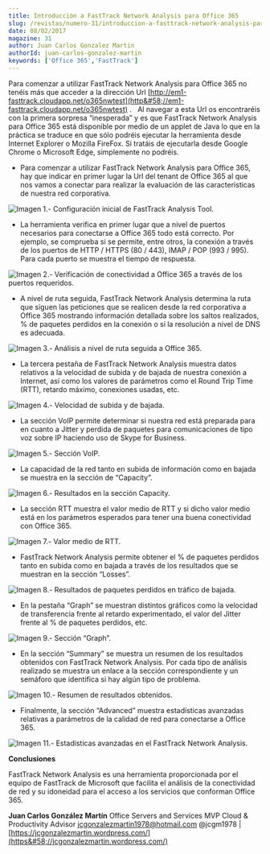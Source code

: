 ```yaml
---
title: Introducción a FastTrack Network Analysis para Office 365
slug: /revistas/numero-31/introduccion-a-fasttrack-network-analysis-para-office-365
date: 08/02/2017
magazine: 31
author: Juan Carlos Gonzalez Martin
authorId: juan-carlos-gonzalez-martin
keywords: ['Office 365','FastTrack']
---
```






Para comenzar a utilizar FastTrack Network Analysis para Office 365 no tenéis más que acceder a la dirección Url [http://em1-fasttrack.cloudapp.net/o365nwtest](http&#58;//em1-fasttrack.cloudapp.net/o365nwtest) .     Al navegar a esta Url os encontraréis con la primera sorpresa “inesperada” y es que FastTrack Network Analysis para Office 365 está disponible por medio de un applet de Java lo que en la práctica se traduce en que sólo podréis ejecutar la herramienta desde Internet Explorer o Mozilla FireFox. Si tratáis de ejecutarla desde Google Chrome o Microsoft Edge, simplemente no podréis.

- Para comenzar a utilizar FastTrack Network Analysis para Office 365, hay que indicar en primer lugar la Url del tenant de Office 365 al que nos vamos a conectar para realizar la evaluación de las características de nuestra red corporativa.


![Imagen 1.- Configuración inicial de FastTrack Analysis Tool.](../../../images/numero31/introduccion-a-fasttrack-network-analysis-para-office-365/image1.png)

- La herramienta verifica en primer lugar que a nivel de puertos necesarios para conectarse a Office 365 todo está correcto. Por ejemplo, se comprueba si se permite, entre otros, la conexión a través de los puertos de HTTP / HTTPS (80 / 443), IMAP / POP (993 / 995). Para cada puerto se muestra el tiempo de respuesta.


![Imagen 2.- Verificación de conectividad a Office 365 a través de los puertos requeridos.](../../../images/numero31/introduccion-a-fasttrack-network-analysis-para-office-365/image2.png)

- A nivel de ruta seguida, FastTrack Network Analysis determina la ruta que siguen las peticiones que se realicen desde la red corporativa a Office 365 mostrando información detallada sobre los saltos realizados, % de paquetes perdidos en la conexión o si la resolución a nivel de DNS es adecuada.


![Imagen 3.- Análisis a nivel de ruta seguida a Office 365.](../../../images/numero31/introduccion-a-fasttrack-network-analysis-para-office-365/image3.png)

- La tercera pestaña de FastTrack Network Analysis muestra datos relativos a la velocidad de subida y de bajada de nuestra conexión a Internet, así como los valores de parámetros como el Round Trip Time (RTT), retardo máximo, conexiones usadas, etc.


![Imagen 4.- Velocidad de subida y de bajada.](../../../images/numero31/introduccion-a-fasttrack-network-analysis-para-office-365/image4.png)

- La sección VoIP permite determinar si nuestra red está preparada para en cuanto a Jitter y perdida de paquetes para comunicaciones de tipo voz sobre IP haciendo uso de Skype for Business. ​


![Imagen 5.- Sección VoIP.](../../../images/numero31/introduccion-a-fasttrack-network-analysis-para-office-365/image5.png)



- La capacidad de la red tanto en subida de información como en bajada se muestra en la sección de “Capacity”.


![Imagen 6.- Resultados en la sección Capacity.](../../../images/numero31/introduccion-a-fasttrack-network-analysis-para-office-365/image6.png)

- La sección RTT muestra el valor medio de RTT y si dicho valor medio está en los parámetros esperados para tener una buena conectividad con Office 365.


![Imagen 7.- Valor medio de RTT.](../../../images/numero31/introduccion-a-fasttrack-network-analysis-para-office-365/image7.png)

- FastTrack Network Analysis permite obtener el % de paquetes perdidos tanto en subida como en bajada a través de los resultados que se muestran en la sección “Losses”.


![Imagen 8.- Resultados de paquetes perdidos en tráfico de bajada.](../../../images/numero31/introduccion-a-fasttrack-network-analysis-para-office-365/image8.png)

- En la pestaña “Graph” se muestran distintos gráficos como la velocidad de transferencia frente al retardo experimentado, el valor del Jitter frente al % de paquetes perdidos, etc.


![Imagen 9.- Sección “Graph”.](../../../images/numero31/introduccion-a-fasttrack-network-analysis-para-office-365/image9.png)

- En la sección “Summary” se muestra un resumen de los resultados obtenidos con FastTrack Network Analysis. Por cada tipo de análisis realizado se muestra un enlace a la sección correspondiente y un semáforo que identifica si hay algún tipo de problema.


![Imagen 10.- Resumen de resultados obtenidos.](../../../images/numero31/introduccion-a-fasttrack-network-analysis-para-office-365/image10.png)

- Finalmente, la sección “Advanced” muestra estadísticas avanzadas relativas a parámetros de la calidad de red para conectarse a Office 365.


![Imagen 11.- Estadísticas avanzadas en el FastTrack Network Analysis.](../../../images/numero31/introduccion-a-fasttrack-network-analysis-para-office-365/image11.png)

**Conclusiones**

FastTrack Network Analysis es una herramienta proporcionada por el equipo de FastTrack de Microsoft que facilita el análisis de la conectividad de red y su idoneidad para el acceso a los servicios que conforman Office 365.



**Juan Carlos González Martín**
 Office Servers and Services MVP
 Cloud & Productivity Advisor 
jcgonzalezmartin1978@hotmail.com
 @jcgm1978 | [https://jcgonzalezmartin.wordpress.com/](https&#58;//jcgonzalezmartin.wordpress.com/)

